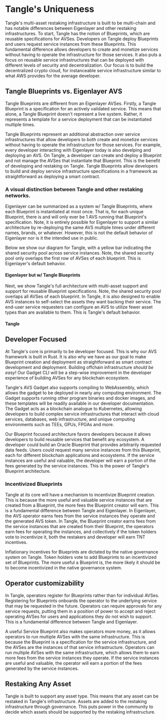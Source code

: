 
# Tangle's Uniqueness

Tangle's multi-asset restaking infrastructure is built to be multi-chain and has notable differences between Eigenlayer and other restaking infrastructures. To start, Tangle has the notion of Blueprints, which are reusable specifications for AVSes. Developers on Tangle deploy Blueprints and users request service instances from these Blueprints. This fundamental difference allows developers to create and monetize services without having to operate the infrastructure for those services. It also puts a focus on reusable service infrastructures that can be deployed with different levels of security and decentralization. Our focus is to build the decentralized crypto cloud, for instanceable service infrastructure similar to what AWS provides for the average developer.

## Tangle Blueprints vs. Eigenlayer AVS

Tangle Blueprints are different from an Eigenlayer AVSes. Firstly, a Tangle Blueprint is a specification for an actively validated service. This means that alone, a Tangle Blueprint doesn't represent a live system. Rather, it represents a template for a service deployment that can be instantiated multiple times.

Tangle Blueprints represent an additional abstraction over service infrastructures that allow developers to both create and monetize services without having to operate the infrastructure for those services. For example, every developer interacting with Eigenlayer today is also develping and deploying an AVS. On Tangle, a developer can create and deploy a Blueprint and not manage the AVSes that instantiate that Blueprint. This is the benefit of developing and restaking on Tangle. Tangle Blueprints allow developers to build and deploy service infrastructure specifications in a framework as straightforward as deploying a smart contract.

### A visual distinction between Tangle and other restaking networks.

Eigenlayer can be summarized as a system w/ Tangle Blueprints, where each Blueprint is instantiated at most once. That is, for each unique Blueprint, there is and will only ever be 1 AVS running that Blueprint's specification. Note, it is entirely possible for Eigenlayer to support a similar architecture by re-deploying the same AVS multiple times under different names, brands, or whatever. However, this is not the default behavior of Eigenlayer nor is it the intended use in public.

Below we show our diagram for Tangle, with a yellow bar indicating the shared security pool across service instances. Note, the shared security pool only overlaps the first row of AVSes of each blueprint. This is Eigenlayer's default behavior.

#### Eigenlayer but w/ Tangle Blueprints

<ExpandableImage src="/images/architecture/eigenlayer.png" alt="Eigenlayer vs Tangle" allowZoom={true}/>

Next, we show Tangle's full architecture with multi-asset support and support for reusable Blueprint specifications. Note, the shared security pool overlaps all AVSes of each blueprint. In Tangle, it is also designed to enable AVS instances to self-select the assets they want backing their service. The end-user service requesters can configure an AVS to utilize fewer asset types than are available to them. This is Tangle's default behavior.

#### Tangle

<ExpandableImage src="/images/architecture/tangle.png" alt="Tangle Architecture" allowZoom={true}/>

## Developer Focused

At Tangle's core is primarily to be developer focused. This is why our AVS framework is built in Rust. It is also why we have as our goal to make Blueprint creation and deployment as straightforward as smart contract development and deployment. Building offchain infrastructure _should be easy_! Our Gadget CLI will be a step-wise improvement in the developer experience of building AVSes for any blockchain ecosystem.

Tangle's AVS Gadget also supports compiling to WebAssembly, which allows the gadget to be deployed in nearly any computing environment. The Gadget supports running other program binaries and docker images, and these templates will be readily available in our developer documentation. The Gadget acts as a blockchain analogue to Kubernetes, allowing developers to build complex service infrastructures that interact with cloud services, databases, web infrastructure, and unique computing environments such as TEEs, GPUs, FPGAs and more.

Our Blueprint focused architecture favors developers because it allows developers to build reusable services that benefit any ecosystem. A developer could build an Oracle Blueprint that provides arbitrarily requested data feeds. Users could request many service instances from this Blueprint, each for different blockchain applications and ecosystems. If the service instances are useful and valuable, the developer will earn a portion of the fees generated by the service instances. This is the power of Tangle's Blueprint architecture.

### Incentivized Blueprints

Tangle at its core will have a mechanism to incentivize Blueprint creation. This is because the more useful and valuable service instances that are created from a Blueprint, the more fees the Blueprint creator will earn. This is a fundamental difference between Tangle and Eigenlayer. In Eigenlayer, the AVS operator earns fees from the service instances they operate and the generated AVS token. In Tangle, the Blueprint creator earns fees from the service instances that are created from their Blueprint, the operators earn fees for operating the instances, and collectively if the token holders vote to incentivize it, both the restakers and developer will earn TNT incentives.

Inflationary incentives for Blueprints are dictated by the native governance system on Tangle. Token holders vote to add Blueprints to an incentivized set of Blueprints. The more useful a Blueprint is, the more likely it should be to become incentivized in the native governance system.

## Operator customizability

In Tangle, operators register for Blueprints rather than for individual AVSes. Registering for Blueprints onboards the operator to the underlying service that may be requested in the future. Operators can require approvals for any service requests, putting them in a position of power to accept and reject operating AVSes for users and applications they do not wish to support. This is a fundamental difference between Tangle and Eigenlayer.

A useful Service Blueprint also makes operators more money, as it allows operators to run multiple AVSes with the same infrastructure. This is because the Blueprint is a specification for the service infrastructure, and the AVSes are the instances of that service infrastructure. Operators can run multiple AVSes with the same infrastructure, which allows them to earn more fees from the service instances they operate. If the service instances are useful and valuable, the operator will earn a portion of the fees generated by the service instances.

## Restaking Any Asset

Tangle is built to support any asset type. This means that any asset can be restaked in Tangle's infrastructure. Assets are added to the restaking infrastructure through governance. This puts power in the community to decide which assets should be supported by the restaking infrastructure.
